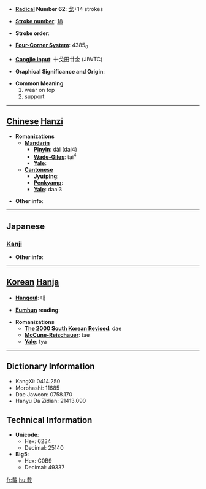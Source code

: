 * '''[[Wiktionary:Chinese radical index| Radical]] Number 62''': [[Wiktionary:Chinese radical index 戈|戈]]+14 strokes

* '''[[Wiktionary:Chinese total strokes index|Stroke number]]''': [[Wiktionary:Chinese total strokes index 18|18]]

* '''Stroke order''': 

* '''[[Wiktionary:Chinese four corner index|Four-Corner System]]''': 4385<sub>0</sub>

* '''[[Wiktionary:Chinese Cangjie index|Cangjie input]]''': 十戈田廿金 (JIWTC)

* '''Graphical Significance and Origin''': 

* '''Common Meaning'''
*#wear on top
*# support


----

== [[Chinese]] [[Hanzi]] ==

* '''Romanizations'''
** '''[[Mandarin]]'''
*** '''[[Pinyin]]''': dài (dai4)
*** '''[[Wade-Giles]]''': tai<sup>4</sup>
*** '''[[Yale]]''': 
** '''[[Cantonese]]'''
*** '''[[Jyutping]]''':
*** '''[[Penkyamp]]''': 
*** '''[[Yale]]''': daai3

* '''Other info''': 

----

==Japanese==
===[[Kanji]]===
{{kanji|on readings=[[たい]] (tai)
|kun readings=[[いただく]] (itadaku)
}}

* '''Other info''':  

----

== [[Korean]] [[Hanja]] ==

* '''[[Hangeul]]''': 대

* '''[[Eumhun]] reading''': 

* '''Romanizations'''
** '''[[The 2000 South Korean Revised Romanization|The 2000 South Korean Revised]]''': dae
** '''[[McCune-Reischauer]]''': tae
** '''[[Yale]]''': tya

----

== Dictionary Information ==

* KangXi: 0414.250
* Morohashi: 11685
* Dae Jaweon: 0758.170
* Hanyu Da Zidian: 21413.090

== Technical Information ==

* '''Unicode''':
** Hex: 6234
** Decimal: 25140
* '''Big5''':
** Hex: C0B9
** Decimal: 49337

[[fr:戴]]
[[hu:戴]]